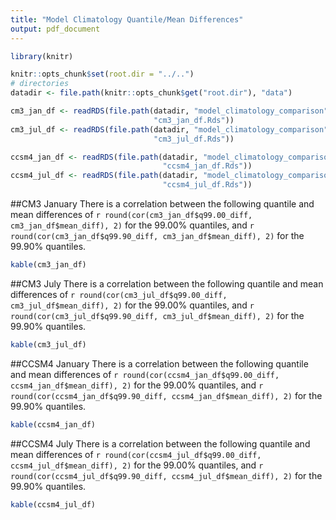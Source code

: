 ```yaml
---
title: "Model Climatology Quantile/Mean Differences"
output: pdf_document
---
```


```r
library(knitr)

knitr::opts_chunk$set(root.dir = "../..")
# directories
datadir <- file.path(knitr::opts_chunk$get("root.dir"), "data")

cm3_jan_df <- readRDS(file.path(datadir, "model_climatology_comparison",
                                "cm3_jan_df.Rds"))
cm3_jul_df <- readRDS(file.path(datadir, "model_climatology_comparison",
                                "cm3_jul_df.Rds"))

ccsm4_jan_df <- readRDS(file.path(datadir, "model_climatology_comparison",
                                  "ccsm4_jan_df.Rds"))
ccsm4_jul_df <- readRDS(file.path(datadir, "model_climatology_comparison",
                                  "ccsm4_jul_df.Rds"))
```

##CM3 January
There is a correlation between the following quantile and mean differences of `r round(cor(cm3_jan_df$q99.00_diff, cm3_jan_df$mean_diff), 2)` for the 99.00% quantiles, and `r round(cor(cm3_jan_df$q99.90_diff, cm3_jan_df$mean_diff), 2)` for the 99.90% quantiles. 
```r
kable(cm3_jan_df)
```

##CM3 July
There is a correlation between the following quantile and mean differences of `r round(cor(cm3_jul_df$q99.00_diff, cm3_jul_df$mean_diff), 2)` for the 99.00% quantiles, and `r round(cor(cm3_jul_df$q99.90_diff, cm3_jul_df$mean_diff), 2)` for the 99.90% quantiles. 
```r
kable(cm3_jul_df)
```

##CCSM4 January
There is a correlation between the following quantile and mean differences of `r round(cor(ccsm4_jan_df$q99.00_diff, ccsm4_jan_df$mean_diff), 2)` for the 99.00% quantiles, and `r round(cor(ccsm4_jan_df$q99.90_diff, ccsm4_jan_df$mean_diff), 2)` for the 99.90% quantiles. 
```r
kable(ccsm4_jan_df)
```

##CCSM4 July
There is a correlation between the following quantile and mean differences of `r round(cor(ccsm4_jul_df$q99.00_diff, ccsm4_jul_df$mean_diff), 2)` for the 99.00% quantiles, and `r round(cor(ccsm4_jul_df$q99.90_diff, ccsm4_jul_df$mean_diff), 2)` for the 99.90% quantiles. 
```r
kable(ccsm4_jul_df)
```
